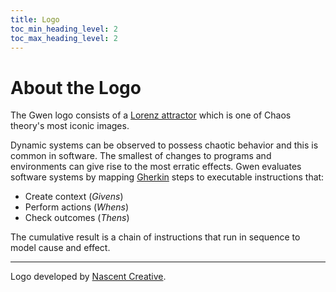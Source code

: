 ```yaml
--- 
title: Logo
toc_min_heading_level: 2
toc_max_heading_level: 2
---
```



# About the Logo

<p>
  <ThemedImage
    alt="Gwen logo"
    sources={{
      light: useBaseUrl('/img/gwen-logo-c.svg'),
      dark: useBaseUrl('/img/gwen-logo-w.svg'),
    }}
    width="250px"
  />
</p>

The Gwen logo consists of a [Lorenz attractor](https://en.m.wikipedia.org/wiki/Lorenz_system) which is one of Chaos theory's most iconic images.

Dynamic systems can be observed to possess chaotic behavior and this is common in software. The smallest of changes to programs and environments can give rise to the most erratic effects. Gwen evaluates software systems by mapping [Gherkin](https://cucumber.io/docs/gherkin/reference/) steps to executable instructions that:


- Create context (_Givens_)
- Perform actions (_Whens_)
- Check outcomes (_Thens_)

The cumulative result is a chain of instructions that run in sequence to model cause and effect. 

---

Logo developed by [Nascent Creative](https://nascentcreative.com.au/).

